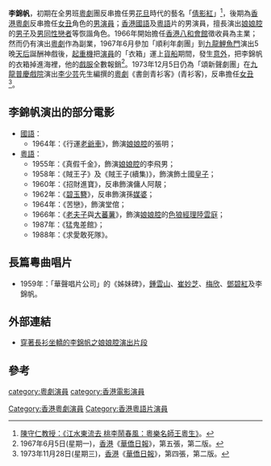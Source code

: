 '''李錦帆'''，初期在全男班[[粵劇|粵劇]]團反串擔任男[[花旦|花旦]]時代的藝名「[[倩影紅|倩影紅]]」<ref>[http://218.19.119.151:1980/b5/www.huadu.gov.cn:8080/was40/detail?record=4268&channelid=4374 陳守仁教授：《江水東流去 桃李鬧春風：粵樂名師王粵生》]{{Dead link|date=2018年6月 |bot=InternetArchiveBot |fix-attempted=no }}。</ref>，後期為[[香港|香港]][[粵劇|粵劇]]反串擔任[[女丑|女丑]]角色的[[男演員|男演員]]；[[香港|香港]][[國語|國語]]及[[粵語|粵語]]片的男演員，擅長演出[[娘娘腔|娘娘腔]]的[[男子|男子]]及[[男同性戀者|男同性戀者]]等恢諧角色。1966年開始擔任[[香港|香港]][[八和會館|八和會館]]徵收員為主業；然而仍有演出[[粵劇|粵劇]]作為副業，1967年6月參加「順利年劇團」到[[九龍|九龍]][[鯉魚門|鯉魚門]]演出5晚[[媽祖|天后]]誕酬神戲後，[[起重機|起重機]]把[[演員|演員]]的「衣箱」運上[[貨船|貨船]]期間，發生[[意外|意外]]，把李錦帆的衣箱掉進海裡，他的[[戲服|戲服]]全數報銷<ref>1967年6月5日(星期一)，[[香港|香港]]《[[華僑日報|華僑日報]]》，第五張，第二版。</ref>。1973年12月5日仍為「頌新聲劇團」在[[九龍|九龍]][[普慶戲院|普慶戲院]]演出[[李少芸|李少芸]]先生編撰的[[粵劇|粵劇]]《書劍青衫客》(青衫客)，反串擔任[[女丑|女丑]]<ref>1973年11月28日(星期三)，[[香港|香港]]《[[華僑日報|華僑日報]]》，第四張，第二版。</ref>。

== 李錦帆演出的部分電影 ==
* [[國語|國語]]：
** 1964年：《行運[[老爺車|老爺車]]》，飾演[[娘娘腔|娘娘腔]]的張明；
* [[粵語|粵語]]：
** 1955年：《真假千金》，飾演[[娘娘腔|娘娘腔]]的李飛男；
** 1958年：《賊王子》及《賊王子(續集)》，飾演飾土國[[皇子|皇子]]；
** 1960年：《招財進寶》，反串飾演傭人阿靚；
** 1962年：《[[碧玉簪|碧玉簪]]》，反串飾演孫[[媒婆|媒婆]]；
** 1964年：《苦戀》，飾演堂倌；
** 1966年：《[[老夫子|老夫子]]與[[大蕃薯|大蕃薯]]》，飾演[[娘娘腔|娘娘腔]]的[[色狼|色狼]][[經理|經理]][[陸雲庭|陸雲庭]]；
** 1987年：《猛鬼差館》；
** 1988年：《求愛敢死隊》。

== 長篇粵曲唱片 ==
* 1959年：「華聲唱片公司」的《姊妹碑》，[[鍾雲山|鍾雲山]]、[[崔妙芝|崔妙芝]]、[[梅欣|梅欣]]、[[鄧碧紅|鄧碧紅]]及李錦帆。

== 外部連結 ==
* [http://www.youtube.com/watch?v=ZmmjBz0BK_U 穿著長衫坐轎的李錦帆之娘娘腔演出片段]

== 參考 ==
<div class="references-small">
<references />
</div>

[[category:粵劇演員|category:粵劇演員]]
[[Category:香港粵劇演員|Category:香港粵劇演員]]
[[category:香港電影演員|category:香港電影演員]]
[[Category:香港粵語片演員|Category:香港粵語片演員]]